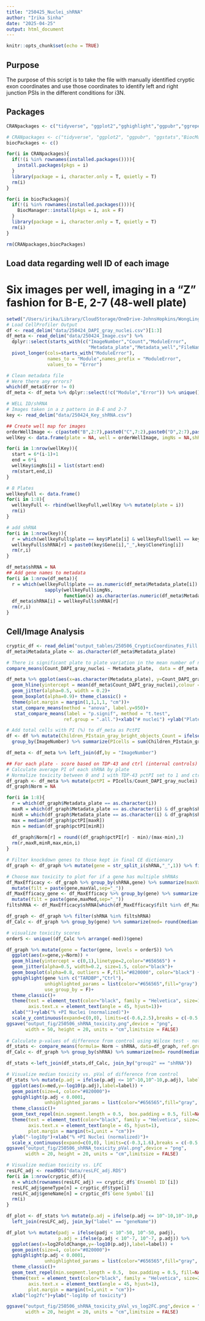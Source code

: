 ```yaml
---
title: "250425_Nuclei_shRNA"
author: "Irika Sinha"
date: "2025-04-25"
output: html_document
---
```


```r
knitr::opts_chunk$set(echo = TRUE)
```

## Purpose

The purpose of this script is to take the file with manually identified cryptic exon coordinates and use those coordinates to identify left and right junction PSIs in the different conditions for i3N. 

## Packages

```r
CRANpackages <- c("tidyverse", "ggplot2","gghighlight","ggpubr","ggrepel")

# CRANpackages <- c("tidyverse", "ggplot2", "ggpubr", "ggstats","BiocManager","viridis","gghighlight", "ggrepel")
biocPackages <- c()

for(i in CRANpackages){
  if(!(i %in% rownames(installed.packages()))){
    install.packages(pkgs = i)
  }
  library(package = i, character.only = T, quietly = T)
  rm(i)
}

for(i in biocPackages){
  if(!(i %in% rownames(installed.packages()))){
    BiocManager::install(pkgs = i, ask = F)
  }
  library(package = i, character.only = T, quietly = T)
  rm(i)
}

rm(CRANpackages,biocPackages)

```

## Load data regarding well ID of each image
# Six images per well, imaging in a "Z" fashion for B-E, 2-7 (48-well plate)
```r
setwd("/Users/irika/Library/CloudStorage/OneDrive-JohnsHopkins/WongLing/Scripts/250325_NMDi")
# Load CellProfiler Output
df <- read_delim("data/250424_DAPI_gray_nuclei.csv")[1:3]
df_meta <- read_delim("data/250424_Image.csv") %>% 
  dplyr::select(starts_with(c("ImageNumber","Count","ModuleError",
                              "Metadata_plate","Metadata_well","FileName"))) %>% 
  pivot_longer(cols=starts_with("ModuleError"),
               names_to = "Module",names_prefix = "ModuleError",
               values_to = "Error")

# Clean metadata file
# Were there any errors?
which(df_meta$Error != 0)
df_meta <- df_meta %>% dplyr::select(!c("Module","Error")) %>% unique()

# WELL ID/shRNA
# Images taken in a z pattern in B-E and 2-7
key <- read_delim("data/250424_Key_shRNA.csv")

## Create well map for images
orderWellImage <- c(paste0("B",2:7),paste0("C",7:2),paste0("D",2:7),paste0("E",7:2))
wellKey <- data.frame(plate = NA, well = orderWellImage, imgNs = NA,shRNA=NA)

for(i in 1:nrow(wellKey)){
  start = 6*(i-1)+1
  end = 6*i
  wellKey$imgNs[i] = list(start:end)
  rm(start,end,i)
}

# 8 Plates
wellkeyFull <- data.frame()
for(i in 1:8){
  wellkeyFull <- rbind(wellkeyFull,wellKey %>% mutate(plate = i))
  rm(i)
}

# add shRNA
for(i in 1:nrow(key)){
  r = which(wellkeyFull$plate == key$Plate[i] & wellkeyFull$well == key$Well[i])
  wellkeyFull$shRNA[r] = paste0(key$Gene[i],"_",key$CloneYing[i])
  rm(r,i)
}

df_meta$shRNA = NA
## Add gene names to metadata
for(i in 1:nrow(df_meta)){
  r = which(wellkeyFull$plate == as.numeric(df_meta$Metadata_plate[i]) & 
              sapply(wellkeyFull$imgNs, 
                     function(x) as.character(as.numeric(df_meta$Metadata_Well[i])) %in% x))
  df_meta$shRNA[i] = wellkeyFull$shRNA[r]
  rm(r,i)
}

```

## Cell/Image Analysis
```r
cryptic_df <- read_delim("output_tables/250506_CrypticCoordinates_Fill.csv")
df_meta$Metadata_plate <- as.character(df_meta$Metadata_plate)

# There is significant plate to plate variation in the mean number of nuclei/well compared to the overall mean
compare_means(Count_DAPI_gray_nuclei ~ Metadata_plate,  data = df_meta, ref.group = ".all.", method = "t.test")

df_meta %>% ggplot(aes(x=as.character(Metadata_plate), y=Count_DAPI_gray_nuclei)) + 
  geom_hline(yintercept = mean(df_meta$Count_DAPI_gray_nuclei),colour = "red",linetype = 2)+
  geom_jitter(alpha=0.5, width = 0.2)+
  geom_boxplot(alpha=0.9)+ theme_classic() + 
  theme(plot.margin = margin(1,1,1,1, "cm"))+
  stat_compare_means(method = "anova", label.y=950)+
   stat_compare_means(label = "p.signif", method = "t.test",
                     ref.group = ".all.")+xlab("# nuclei") +ylab("Plate")

# Add total cells with PI (%) to df_meta as PctPI
df <- df %>% mutate(Children_PIstain_gray_bright_objects_Count = ifelse(Children_PIstain_gray_bright_objects_Count > 1, 1, Children_PIstain_gray_bright_objects_Count)) %>%
  group_by(ImageNumber) %>% summarize(PIcells = sum(Children_PIstain_gray_bright_objects_Count))

df_meta <- df_meta %>% left_join(df,by = "ImageNumber")

## For each plate - score based on TDP-43 and ctrl (internal controls)
# Calculate average PI of each shRNA by plate
# Normalize toxicity between 0 and 1 with TDP-43 pctPI set to 1 and ctrl's to 0
df_graph <- df_meta %>% mutate(pctPI = PIcells/Count_DAPI_gray_nuclei) 
df_graph$Norm = NA 

for(i in 1:8){
  r = which(df_graph$Metadata_plate == as.character(i))
  maxR = which(df_graph$Metadata_plate == as.character(i) & df_graph$shRNA == "TARDBP_shTDP-43")
  minR = which(df_graph$Metadata_plate == as.character(i) & df_graph$shRNA == "Ctrl_shCTR")
  max = median(df_graph$pctPI[maxR])
  min = median(df_graph$pctPI[minR])
  
  df_graph$Norm[r] = round((df_graph$pctPI[r] - min)/(max-min),3)
  rm(r,maxR,minR,max,min,i)
}

# Filter knockdown genes to those kept in final CE dictionary
df_graph <- df_graph %>% mutate(gene = str_split_i(shRNA,"_",1)) %>% filter(gene %in% c(cryptic_df$`Gene Symbol`,"TARDBP","Ctrl"))

# Choose max toxicity to plot for if a gene has multiple shRNAs
df_MaxEfficacy <- df_graph %>% group_by(shRNA,gene) %>% summarize(maxVal=median(Norm)) %>%
  mutate(filt = paste(gene,maxVal,sep="_"))
df_MaxEfficacy_gene <- df_MaxEfficacy %>% group_by(gene) %>% summarize(maxMed = max(maxVal)) %>%
  mutate(filt = paste(gene,maxMed,sep="_"))
filtshRNA <- df_MaxEfficacy$shRNA[which(df_MaxEfficacy$filt %in% df_MaxEfficacy_gene$filt)]

df_graph <- df_graph %>% filter(shRNA %in% filtshRNA)
df_Calc <- df_graph %>% group_by(gene) %>% summarize(med= round(median(Norm),5))

# visualize toxicity scores
orderS <- unique((df_Calc %>% arrange(-med))$gene)

df_graph %>% mutate(gene = factor(gene, levels = orderS)) %>% 
  ggplot(aes(x=gene,y=Norm)) +
  geom_hline(yintercept = c(0,1),linetype=2,color="#656565") +
  geom_jitter(alpha=0.5, width=0.2, size=1.5, color="black")+
  geom_boxplot(alpha=0.8, outliers = F,fill="#820000", color="black") +
  gghighlight(gene %in% c("TARDBP","Ctrl"),
              unhighlighted_params = list(color="#656565",fill="gray"),
              use_group_by = F)+
  theme_classic()+
  theme(text = element_text(color="black", family = "Helvetica", size=15),
        axis.text.x = element_text(angle = 45, hjust=1))+
  xlab("")+ylab("% +PI Nuclei (normalized)")+
  scale_y_continuous(expand=c(0,0), limits=c(-0.6,2.5),breaks = c(-0.5, 0, .50, 1.00, 1.50,2.0,2.5))
ggsave("output_fig/250506_shRNA_toxicity.png",device = "png", 
       width = 50, height = 20, units = "cm",limitsize = FALSE)
 
# Calculate p-values of difference from control using Wilcox test - not normalized
df_stats <- compare_means(formula= Norm ~ shRNA, data=df_graph, ref.group = "Ctrl_shCTR", method = "wilcox.test")
df_Calc <- df_graph %>% group_by(shRNA) %>% summarize(med= round(median(Norm),5))  

df_stats <-left_join(df_stats,df_Calc, join_by("group2" == "shRNA"))

# Visualize median toxicity vs. pVal of difference from control
df_stats %>% mutate(p.adj = ifelse(p.adj <= 10^-10,10^-10,p.adj), label=str_split_i(group2,"_",1)) %>%
  ggplot(aes(x=med,y=-log10(p.adj),label=label)) +
  geom_point(size=4, color="#820000")+
  gghighlight(p.adj < 0.0001,
              unhighlighted_params = list(color="#656565",fill="gray", size=4,alpha=0.5))+
  theme_classic()+
  geom_text_repel(min.segment.length = 0.5,  box.padding = 0.5, fill=NA,label.size = NA,max.overlaps = Inf)+
  theme(text = element_text(color="black", family = "Helvetica", size=25),
        axis.text.x = element_text(angle = 45, hjust=1),
        plot.margin = margin(t=1,unit = "cm"))+
  ylab("-log10p")+xlab("% +PI Nuclei (normalized)")+
  scale_x_continuous(expand=c(0,0), limits=c(-0.3,1.6),breaks = c(-0.5,0, .50, 1.00, 1.50))
ggsave("output_fig/250506_shRNA_toxicity_pVal.png",device = "png", 
       width = 20, height = 20, units = "cm",limitsize = FALSE)

# Visualize median toxicity vs. LFC
resLFC_adj <- readRDS("data/resLFC_adj.RDS")
for(i in 1:nrow(cryptic_df)){
  n = which(rownames(resLFC_adj) == cryptic_df$`Ensembl ID`[i])
  resLFC_adj$geneType[n] = cryptic_df$type[i]
  resLFC_adj$geneName[n] = cryptic_df$`Gene Symbol`[i]
  rm(i)
}

df_plot <- df_stats %>% mutate(p.adj = ifelse(p.adj <= 10^-10,10^-10,p.adj), label=str_split_i(group2,"_",1)) %>%
  left_join(resLFC_adj, join_by("label" == "geneName"))

df_plot %>% mutate(padj = ifelse(padj < 10^-50, 10^-50, padj),
                   p.adj = ifelse(p.adj < 10^-7, 10^-7, p.adj)) %>%
  ggplot(aes(x=log2FoldChange,y=-log10(p.adj),label=label)) +
  geom_point(size=4, color="#820000")+
  gghighlight(p.adj < 0.0001,
              unhighlighted_params = list(color="#656565",fill="gray", size=4,alpha=0.5))+
  theme_classic()+
  geom_text_repel(min.segment.length = 0.5,  box.padding = 0.5, fill=NA,label.size = NA,max.overlaps = Inf)+
  theme(text = element_text(color="black", family = "Helvetica", size=25),
        axis.text.x = element_text(angle = 45, hjust=1),
        plot.margin = margin(t=1,unit = "cm"))+
  xlab("log2fc")+ylab("-log10p of toxicity")

ggsave("output_fig/250506_shRNA_toxicity_pVal_vs_log2FC.png",device = "png", 
       width = 20, height = 20, units = "cm",limitsize = FALSE)


```